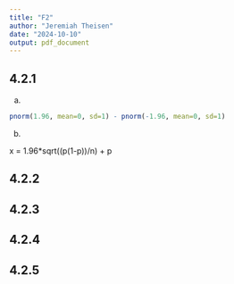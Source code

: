 ```yaml
---
title: "F2"
author: "Jeremiah Theisen"
date: "2024-10-10"
output: pdf_document
---
```


## 4.2.1 
a.
```r
pnorm(1.96, mean=0, sd=1) - pnorm(-1.96, mean=0, sd=1)
``` 
b.

x = 1.96*sqrt((p(1-p))/n) + p

## 4.2.2 

## 4.2.3 

## 4.2.4 

## 4.2.5